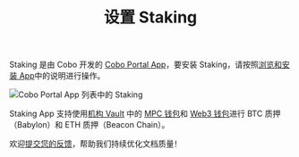 ﻿---
title: "设置 Staking"
sidebarTitle: "设置 Staking"
lang: "zh-hans"
description: "按照说明安装 Staking App，确保支持 BTC 和 ETH 的质押操作。"
---
Staking 是由 Cobo 开发的 [Cobo Portal App](/cn/apps/introduction)，要安装 Staking，请按照[浏览和安装 App](/cn/apps/browse-and-install)中的说明进行操作。

<img src="/cn/images/portal-apps/staking/set-up.png" className="screenshot_full_screen" alt="Cobo Portal App 列表中的 Staking" />

<Info>Staking App 支持使用[机构 Vault](/cn/portal/mpc-wallets/ocw/create-mpc-vault) 中的 [MPC 钱包](/cn/portal/mpc-wallets/introduction)和 [Web3 钱包](/cn/portal/custodial-wallets/web3-wallets/set-up)进行 BTC 质押（Babylon）和 ETH 质押（Beacon Chain）。</Info>

<Tip>欢迎[提交您的反馈](https://forms.zohopublic.com/cobo/form/DocumentFeedbackForm/formperma/QvLOhxJv1_JMsJ-1dleZ8Itb_7rzN-LtgvsDdxosoVI?referrername=manuals)，帮助我们持续优化文档质量！</Tip>